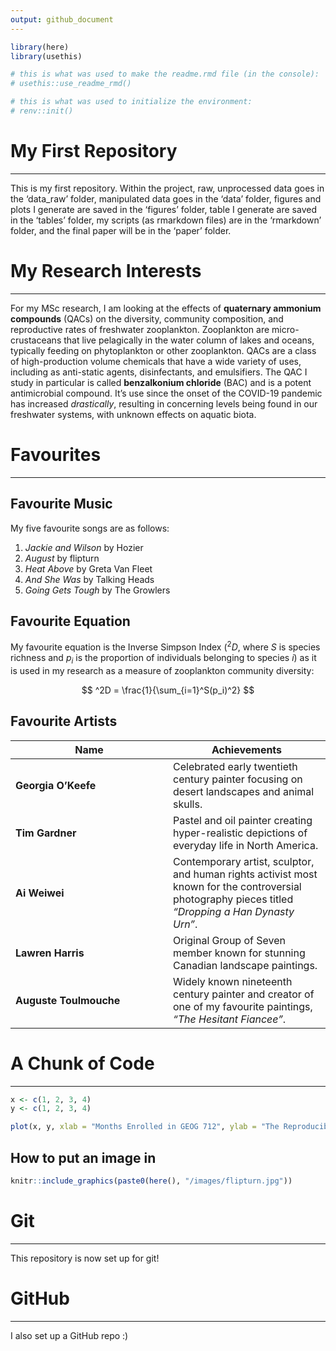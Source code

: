 ```yaml
---
output: github_document
---
```


```r

library(here)
library(usethis)

# this is what was used to make the readme.rmd file (in the console):
# usethis::use_readme_rmd()

# this is what was used to initialize the environment:
# renv::init()

```

# My First Repository

***

This is my first repository. Within the project, raw, unprocessed data goes in the 'data_raw' folder, manipulated data goes in the 'data' folder, figures and plots I generate are saved in the 'figures' folder, table I generate are saved in the 'tables' folder, my scripts (as rmarkdown files) are in the 'rmarkdown' folder, and the final paper will be in the 'paper' folder. 

# My Research Interests

***

For my MSc research, I am looking at the effects of **quaternary ammonium compounds** (QACs) on the diversity, community composition, and reproductive rates of freshwater zooplankton. Zooplankton are micro-crustaceans that live pelagically in the water column of lakes and oceans, typically feeding on phytoplankton or other zooplankton. QACs are a class of high-production volume chemicals that have a wide variety of uses, including as anti-static agents, disinfectants, and emulsifiers. The QAC I study in particular is called **benzalkonium chloride** (BAC) and is a potent antimicrobial compound. It's use since the onset of the COVID-19 pandemic has increased *drastically*, resulting in concerning levels being found in our freshwater systems, with unknown effects on aquatic biota. 

# Favourites

***

## Favourite Music

My five favourite songs are as follows:

1. *Jackie and Wilson* by Hozier 
2. *August* by flipturn
3. *Heat Above* by Greta Van Fleet 
4. *And She Was* by Talking Heads
5. *Going Gets Tough* by The Growlers 

## Favourite Equation

My favourite equation is the Inverse Simpson Index ($^2D$, where $S$ is species richness and $p_i$ is the proportion of individuals belonging to species $i$) as it is used in my research as a measure of zooplankton community diversity: 

$$
^2D = \frac{1}{\sum_{i=1}^S(p_i)^2}
$$

## Favourite Artists

Name | Achievements 
- | -
**Georgia O'Keefe** | Celebrated early twentieth century painter focusing on desert landscapes and animal skulls. 
**Tim Gardner** | Pastel and oil painter creating hyper-realistic depictions of everyday life in North America. 
**Ai Weiwei** | Contemporary artist, sculptor, and human rights activist most known for the controversial photography pieces titled *"Dropping a Han Dynasty Urn"*.
**Lawren Harris** | Original Group of Seven member known for stunning Canadian landscape paintings.
**Auguste Toulmouche** | Widely known nineteenth century painter and creator of one of my favourite paintings, *"The Hesitant Fiancee"*.

# A Chunk of Code 

***

```r
x <- c(1, 2, 3, 4)
y <- c(1, 2, 3, 4)

plot(x, y, xlab = "Months Enrolled in GEOG 712", ylab = "The Reproducibility of My Research", type = "l")
```

## How to put an image in
```r

knitr::include_graphics(paste0(here(), "/images/flipturn.jpg"))

```

# Git

***

This repository is now set up for git!

# GitHub

***

I also set up a GitHub repo :) 

